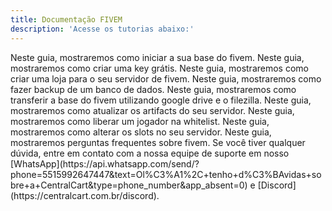 ```yaml
---
title: Documentação FIVEM
description: 'Acesse os tutorias abaixo:'
---
```


<Card title="Como iniciar sua base do FIVEM na VPS" icon="square-1" href="/fivem/como-iniciar-sua-base-no-vps" color="#3654F8"> 
  Neste guia, mostraremos como iniciar a sua base do fivem.
</Card>

<Card title="Como criar uma Key Grátis de FIVEM" icon="square-2" href="/fivem/criar-key-fivem" color="#3654F8"> 
  Neste guia, mostraremos como criar uma key grátis.
</Card>

<Card title="Como criar uma loja para o seu servidor de FIVEM" icon="square-3" href="/fivem/loja-fivem" color="#3654F8"> 
  Neste guia, mostraremos como criar uma loja para o seu servidor de fivem.
</Card>

<Card title="Como fazer Backup do Banco de Dados" icon="square-4" href="/fivem/como-fazer-backup-banco-de-dados" color="#3654F8"> 
  Neste guia, mostraremos como fazer backup de um banco de dados.
</Card>

<Card title="Como transferir a sua base para o VPS" icon="square-5" href="/fivem/transferir-arquivos" color="#3654F8"> 
  Neste guia, mostraremos como transferir a base do fivem utilizando google drive e o filezilla.
</Card>

<Card title="Como atualizar os artifacs do FIVEM" icon="square-6" href="/fivem/como-atualizar-os-artifacts" color="#3654F8"> 
  Neste guia, mostraremos como atualizar os artifacts do seu servidor.
</Card>

<Card title="Como liberar Whitelist no seu servidor de FIVEM" icon="square-7" href="/fivem/como-liberar-whitelist" color="#3654F8"> 
  Neste guia, mostraremos como liberar um jogador na whitelist.
</Card>

<Card title="Como alterar os slots no seu servidor de FIVEM" icon="square-8" href="/fivem/alterar-slots" color="#3654F8"> 
  Neste guia, mostraremos como alterar os slots no seu servidor.
</Card>

<Card title="F.A.Q" icon="square-9" href="/fivem/faq" color="#3654F8"> 
  Neste guia, mostraremos perguntas frequentes sobre fivem.
</Card>

<Check>
Se você tiver qualquer dúvida, entre em contato com a nossa equipe de suporte
em nosso [WhatsApp](https://api.whatsapp.com/send/?phone=5515992647447&text=Ol%C3%A1%2C+tenho+d%C3%BAvidas+sobre+a+CentralCart&type=phone_number&app_absent=0) 
e [Discord](https://centralcart.com.br/discord).
</Check>

